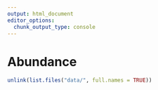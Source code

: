 ```yaml
---
output: html_document
editor_options: 
  chunk_output_type: console
---
```


# Abundance {#abundance}



```r
unlink(list.files("data/", full.names = TRUE))
```
